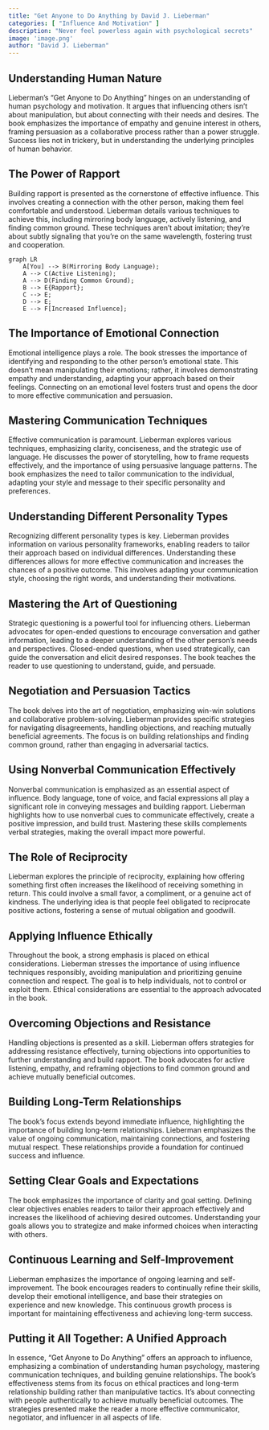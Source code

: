 ```yaml
---
title: "Get Anyone to Do Anything by David J. Lieberman"
categories: [ "Influence And Motivation" ]
description: "Never feel powerless again with psychological secrets"
image: 'image.png'
author: "David J. Lieberman"
---
```

## Understanding Human Nature

Lieberman's "Get Anyone to Do Anything" hinges on an understanding of human psychology and motivation.  It argues that influencing others isn't about manipulation, but about connecting with their needs and desires.  The book emphasizes the importance of empathy and genuine interest in others, framing persuasion as a collaborative process rather than a power struggle.  Success lies not in trickery, but in understanding the underlying principles of human behavior.

## The Power of Rapport

Building rapport is presented as the cornerstone of effective influence.  This involves creating a connection with the other person, making them feel comfortable and understood. Lieberman details various techniques to achieve this, including mirroring body language, actively listening, and finding common ground.  These techniques aren't about imitation; they're about subtly signaling that you're on the same wavelength, fostering trust and cooperation.

```mermaid
graph LR
    A[You] --> B(Mirroring Body Language);
    A --> C(Active Listening);
    A --> D(Finding Common Ground);
    B --> E{Rapport};
    C --> E;
    D --> E;
    E --> F[Increased Influence];
```

##  The Importance of Emotional Connection

Emotional intelligence plays a role. The book stresses the importance of identifying and responding to the other person's emotional state. This doesn't mean manipulating their emotions; rather, it involves demonstrating empathy and understanding, adapting your approach based on their feelings. Connecting on an emotional level fosters trust and opens the door to more effective communication and persuasion.

## Mastering Communication Techniques

Effective communication is paramount. Lieberman explores various techniques, emphasizing clarity, conciseness, and the strategic use of language. He discusses the power of storytelling, how to frame requests effectively, and the importance of using persuasive language patterns. The book emphasizes the need to tailor communication to the individual, adapting your style and message to their specific personality and preferences.

## Understanding Different Personality Types

Recognizing different personality types is key. Lieberman provides information on various personality frameworks, enabling readers to tailor their approach based on individual differences. Understanding these differences allows for more effective communication and increases the chances of a positive outcome. This involves adapting your communication style, choosing the right words, and understanding their motivations.

## Mastering the Art of Questioning

Strategic questioning is a powerful tool for influencing others.  Lieberman advocates for open-ended questions to encourage conversation and gather information, leading to a deeper understanding of the other person's needs and perspectives.  Closed-ended questions, when used strategically, can guide the conversation and elicit desired responses.  The book teaches the reader to use questioning to understand, guide, and persuade.

##  Negotiation and Persuasion Tactics

The book delves into the art of negotiation, emphasizing win-win solutions and collaborative problem-solving.  Lieberman provides specific strategies for navigating disagreements, handling objections, and reaching mutually beneficial agreements.  The focus is on building relationships and finding common ground, rather than engaging in adversarial tactics.

## Using Nonverbal Communication Effectively

Nonverbal communication is emphasized as an essential aspect of influence. Body language, tone of voice, and facial expressions all play a significant role in conveying messages and building rapport. Lieberman highlights how to use nonverbal cues to communicate effectively, create a positive impression, and build trust. Mastering these skills complements verbal strategies, making the overall impact more powerful.

##  The Role of Reciprocity

Lieberman explores the principle of reciprocity, explaining how offering something first often increases the likelihood of receiving something in return. This could involve a small favor, a compliment, or a genuine act of kindness.  The underlying idea is that people feel obligated to reciprocate positive actions, fostering a sense of mutual obligation and goodwill.

##  Applying Influence Ethically

Throughout the book, a strong emphasis is placed on ethical considerations. Lieberman stresses the importance of using influence techniques responsibly, avoiding manipulation and prioritizing genuine connection and respect. The goal is to help individuals, not to control or exploit them. Ethical considerations are essential to the approach advocated in the book.


## Overcoming Objections and Resistance

Handling objections is presented as a skill. Lieberman offers strategies for addressing resistance effectively, turning objections into opportunities to further understanding and build rapport. The book advocates for active listening, empathy, and reframing objections to find common ground and achieve mutually beneficial outcomes.

## Building Long-Term Relationships

The book's focus extends beyond immediate influence, highlighting the importance of building long-term relationships.  Lieberman emphasizes the value of ongoing communication, maintaining connections, and fostering mutual respect.  These relationships provide a foundation for continued success and influence.

##  Setting Clear Goals and Expectations

The book emphasizes the importance of clarity and goal setting. Defining clear objectives enables readers to tailor their approach effectively and increases the likelihood of achieving desired outcomes. Understanding your goals allows you to strategize and make informed choices when interacting with others.

## Continuous Learning and Self-Improvement

Lieberman emphasizes the importance of ongoing learning and self-improvement. The book encourages readers to continually refine their skills, develop their emotional intelligence, and base their strategies on experience and new knowledge. This continuous growth process is important for maintaining effectiveness and achieving long-term success.

## Putting it All Together: A Unified Approach

In essence, "Get Anyone to Do Anything" offers an approach to influence, emphasizing a combination of understanding human psychology, mastering communication techniques, and building genuine relationships. The book's effectiveness stems from its focus on ethical practices and long-term relationship building rather than manipulative tactics. It's about connecting with people authentically to achieve mutually beneficial outcomes. The strategies presented make the reader a more effective communicator, negotiator, and influencer in all aspects of life.

